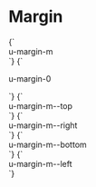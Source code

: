 
<Meta title="Utilities/margin" />

# Margin

<Canvas>
  <Story name="margin-m">
    {`
      <div class="u-bg--brand-2 u-padding-m">
        <div class="u-bg--background u-margin-m">u-margin-m</div>
      </div>
    `}
  </Story>
  <Story name="margin-0">
    {`
      <div class="u-bg--brand-2 u-padding-m">
        <p class="u-bg--background u-margin-0">u-margin-0</p>
      </div>
    `}
  </Story>
  <Story name="margin-m--top">
    {`
      <div class="u-bg--brand-2 u-padding-m">
        <div class="u-bg--background u-margin-m--top">u-margin-m--top</div>
      </div>
    `}
  </Story>
  <Story name="margin-m--right">
    {`
      <div class="u-bg--brand-2 u-padding-m">
        <div class="u-bg--background u-margin-m--right">u-margin-m--right</div>
      </div>
    `}
  </Story>
  <Story name="margin-m--bottom">
    {`
      <div class="u-bg--brand-2 u-padding-m">
        <div class="u-bg--background u-margin-m--bottom">u-margin-m--bottom</div>
      </div>
    `}
  </Story>
  <Story name="margin-m--left">
    {`
      <div class="u-bg--brand-2 u-padding-m">
        <div class="u-bg--background u-margin-m--left">u-margin-m--left</div>
      </div>
    `}
  </Story>
</Canvas>
